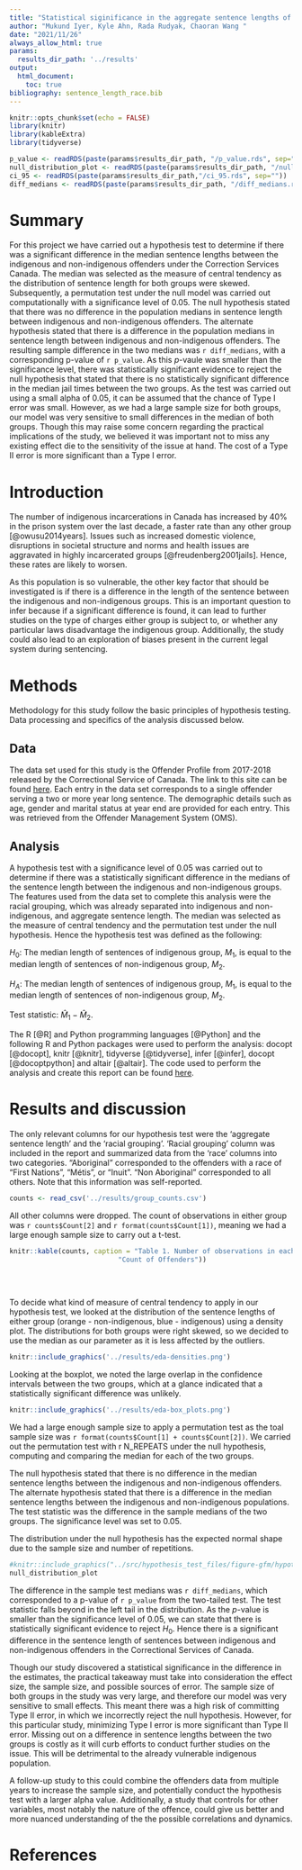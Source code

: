 ```yaml
---
title: "Statistical siginificance in the aggregate sentence lengths of indigenous vs non-indigenuous offenders"
author: "Mukund Iyer, Kyle Ahn, Rada Rudyak, Chaoran Wang "
date: "2021/11/26"
always_allow_html: true
params: 
  results_dir_path: '../results'
output: 
  html_document:
    toc: true
bibliography: sentence_length_race.bib
---
```


```r
knitr::opts_chunk$set(echo = FALSE)
library(knitr)
library(kableExtra)
library(tidyverse)
```  

```r
p_value <- readRDS(paste(params$results_dir_path, "/p_value.rds", sep=""))
null_distribution_plot <- readRDS(paste(params$results_dir_path, "/null_distribution.rds", sep=""))
ci_95 <- readRDS(paste(params$results_dir_path,"/ci_95.rds", sep=""))
diff_medians <- readRDS(paste(params$results_dir_path, "/diff_medians.rds",  sep=""))
```

# Summary 

For this project we have carried out a hypothesis test to determine if there was a significant difference in the median sentence lengths between the indigenous and non-indigenous offenders under the Correction Services Canada. The median was selected as the measure of central tendency as the distribution of sentence length for both groups were skewed. Subsequently, a permutation test under the null model was carried out computationally with a significance level of 0.05. The null hypothesis stated that there was no difference in the population medians in sentence length between indigenous and non-indigenous offenders. The alternate hypothesis stated that there is a difference in the population medians in sentence length between indigenous and non-indigenous offenders. The resulting sample difference in the two medians was `r diff_medians`, with a corresponding p-value of `r p_value`. As this $p$-vaule was smaller than the significance level, there was statistically significant evidence to reject the null hypothesis that stated that there is no statistically significant difference in the median jail times between the two groups. As the test was carried out using a small alpha of 0.05, it can be assumed that the chance of Type I error was small. However, as we had a large sample size for both groups, our model was very sensitive to small differences in the median of both groups. Though this may raise some concern regarding the practical implications of the study, we believed it was important not to miss any existing effect die to the sensitivity of the issue at hand. The cost of a Type II error is more significant than a Type I error.   

# Introduction 

The number of indigenous incarcerations in Canada has increased by 40% in the prison system over the last decade, a faster rate than any other group [@owusu2014years].  Issues such as increased domestic violence, disruptions in societal structure and norms and health issues are aggravated in highly incarcerated groups [@freudenberg2001jails]. Hence, these rates are likely to worsen.  

As this population is so vulnerable, the other key factor that should be investigated is if there is a difference in the length of the sentence between the indigenous and non-indigenous groups. This is an important question to infer because if a significant difference is found, it can lead to further studies on the type of charges either group is subject to, or whether any particular laws disadvantage the indigenous group. Additionally, the study could also lead to an exploration of biases present in the current legal system during sentencing. 

# Methods 

Methodology for this study follow the basic principles of hypothesis testing. Data processing and specifics of the analysis discussed below.

## Data 

The data set used for this study is the Offender Profile from 2017-2018 released by the Correctional Service of Canada. The link to this site can be found [here](https://open.canada.ca/data/en/dataset/844ff1e3-e137-41be-9ebe-6bd9843c1a53). Each entry in the data set corresponds to a single offender serving a two or more year long sentence. The demographic details such as age, gender and marital status at year end are provided for each entry. This was retrieved from the Offender Management System (OMS).

##  Analysis

A hypothesis test with a significance level of 0.05 was carried out to determine if there was a statistically significant difference in the medians of the sentence length between the indigenous and non-indigenous groups. The features used from the data set to complete this analysis were the racial grouping, which was already separated into indigenous and non-indigenous, and aggregate sentence length. The median was selected as the measure of central tendency and the permutation test under the null hypothesis. Hence the hypothesis test was defined as the following: 

$H_0$: The median length of sentences of indigenous group, $M_1$, is equal to the median length of sentences of non-indigenous group, $M_2$.

 $H_A$: The median length of sentences of indigenous group, $M_1$, is equal to the median length of sentences of non-indigenous group, $M_2$.

 Test statistic: $\hat{M}_1-\hat{M}_2$.

The R [@R] and Python programming languages [@Python] and the following R and Python packages were used to perform the analysis:  docopt [@docopt],  knitr [@knitr], tidyverse [@tidyverse], infer [@infer], docopt [@docoptpython] and altair [@altair]. The code used to perform the analysis and create this report can be found [here](https://github.com/UBC-MDS/DSCI_522_inference_on_indigenous_vs_non_indigenous_sentence_length_differences).

# Results and discussion 

The only relevant columns for our hypothesis test were the ‘aggregate sentence length’ and the ‘racial grouping’. ‘Racial grouping’ column was included in the report and summarized data from the ‘race’ columns into two categories. “Aboriginal” corresponded to the offenders with a race of “First Nations”, “Métis”, or “Inuit”. “Non Aboriginal” corresponded to all others. Note that this information was self-reported.

```r
counts <- read_csv('../results/group_counts.csv')
```

All other columns were dropped. The count of observations in either group was `r counts$Count[2]` and `r format(counts$Count[1])`, meaning we had a large enough sample size to carry out a t-test.

```r
knitr::kable(counts, caption = "Table 1. Number of observations in each group.", col.names = c("Group",
                           "Count of Offenders"))

                
```
<br />
To decide what kind of measure of central tendency to apply in our hypothesis test, we looked at the distribution of the sentence lengths of either group (orange - non-indigenous, blue - indigenous) using a density plot. The distributions for both groups were right skewed, so we decided to use the median as our parameter as it is less affected by the outliers. 

```r
knitr::include_graphics('../results/eda-densities.png')
```

Looking at the boxplot, we noted the large overlap in the confidence intervals between the two groups, which at a glance indicated that a statistically significant difference was unlikely. 

```r

knitr::include_graphics('../results/eda-box_plots.png')
```

We had a large enough sample size to apply a permutation test as the toal sample size was `r format(counts$Count[1] + counts$Count[2])`. We carried out the permutation test with r N_REPEATS under the null hypothesis, computing and comparing the median for each of the two groups.

The null hypothesis stated that there is no difference in the median sentence lengths between the indigenous and non-indigenous offenders. The alternate hypothesis stated that there is a difference in the median sentence lengths between the indigenous and non-indigenous populations. The test statistic was the difference in the sample medians of the two groups. The significance level was set to 0.05. 

The distribution under the null hypothesis has the expected normal shape due to the sample size and number of repetitions.

```r

#knitr::include_graphics("../src/hypothesis_test_files/figure-gfm/hypothesis_plot-1.png")
null_distribution_plot
```


The difference in the sample test medians was `r diff_medians`, which corresponded to a p-value of `r p_value` from the two-tailed test. The test statistic falls beyond in the left tail in the distribution. As the $p$-value is smaller than the significance level of 0.05, we can state that there is statistically significant evidence to reject $H_0$. Hence there is a significant difference in the sentence length of sentences between indigenous and non-indigenous offenders in the Correctional Services of Canada.

Though our study discovered a statistical significance in the difference in the estimates, the practical takeaway must take into consideration the effect size, the sample size, and possible sources of error. The sample size of both groups in the study was very large, and therefore our model was very sensitive to small effects. This meant there was a high risk of committing Type II error, in which we incorrectly reject the null hypothesis. However, for this particular study, minimizing Type I error is more significant than Type II error. Missing out on a difference in sentence lengths between the two groups is costly as it will curb efforts to conduct further studies on the issue. This will be detrimental to the already vulnerable indigenous population. 


A follow-up study to this could combine the offenders data from multiple years to increase the sample size, and potentially conduct the hypothesis test with a larger alpha value. Additionally, a study that controls for other variables, most notably the nature of the offence, could give us better and more nuanced understanding of the the possible correlations and dynamics. 


# References